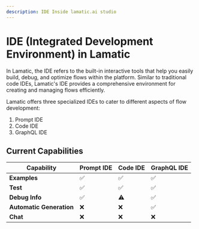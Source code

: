 ```yaml
---
description: IDE Inside lamatic.ai studio
---
```


# **IDE (Integrated Development Environment) in Lamatic**

In Lamatic, the IDE refers to the built-in interactive tools that help you easily build, debug, and optimize flows within the platform. Similar to traditional code IDEs, Lamatic's IDE provides a comprehensive environment for creating and managing flows efficiently.

Lamatic offers three specialized IDEs to cater to different aspects of flow development:

1. Prompt IDE
2. Code IDE
3. GraphQL IDE


## Current Capabilities

| **Capability** | **Prompt IDE** | **Code IDE** | **GraphQL IDE** |
| -------------- | -------------- | ------------ | --------------- |
| **Examples**   | ✅             | ✅           | ✅              |
| **Test**       | ✅             | ✅           | ✅              |
| **Debug Info** | ✅             | ⚠️           | ✅              |
| **Automatic Generation** | ❌             | ❌           | ✅              |
| **Chat**       | ❌             | ❌           | ❌              |